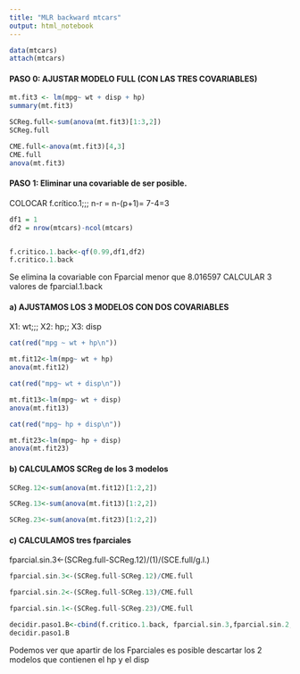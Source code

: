 ```yaml
---
title: "MLR backward mtcars"
output: html_notebook
---
```


```r
data(mtcars)
attach(mtcars)
```


#### PASO 0: AJUSTAR MODELO FULL (CON LAS TRES COVARIABLES)


```r

mt.fit3 <- lm(mpg~ wt + disp + hp)
summary(mt.fit3)
```

```r
SCReg.full<-sum(anova(mt.fit3)[1:3,2])
SCReg.full
```

```r
CME.full<-anova(mt.fit3)[4,3]
CME.full
anova(mt.fit3)
```


#### PASO 1: Eliminar una covariable de ser posible.

COLOCAR f.crítico.1;;; n-r = n-(p+1)= 7-4=3


```r

df1 = 1
df2 = nrow(mtcars)-ncol(mtcars)


f.critico.1.back<-qf(0.99,df1,df2)
f.critico.1.back  

```

Se elimina la covariable con Fparcial  menor que 8.016597
CALCULAR 3 valores de fparcial.1.back

#### a) AJUSTAMOS LOS 3 MODELOS CON DOS COVARIABLES
X1: wt;;; X2: hp;; X3: disp

```r
cat(red("mpg ~ wt + hp\n"))

mt.fit12<-lm(mpg~ wt + hp)
anova(mt.fit12)

cat(red("mpg~ wt + disp\n"))

mt.fit13<-lm(mpg~ wt + disp)
anova(mt.fit13)

cat(red("mpg~ hp + disp\n"))

mt.fit23<-lm(mpg~ hp + disp)
anova(mt.fit23)
```


#### b) CALCULAMOS SCReg de los 3 modelos

```r

SCReg.12<-sum(anova(mt.fit12)[1:2,2])

SCReg.13<-sum(anova(mt.fit13)[1:2,2])

SCReg.23<-sum(anova(mt.fit23)[1:2,2])


```


#### c) CALCULAMOS tres fparciales

fparcial.sin.3<-(SCReg.full-SCReg.12)/(1)/(SCE.full/g.l.)

```r

fparcial.sin.3<-(SCReg.full-SCReg.12)/CME.full

fparcial.sin.2<-(SCReg.full-SCReg.13)/CME.full

fparcial.sin.1<-(SCReg.full-SCReg.23)/CME.full

decidir.paso1.B<-cbind(f.critico.1.back, fparcial.sin.3,fparcial.sin.2,fparcial.sin.1 )
decidir.paso1.B

```
Podemos ver que apartir de los Fparciales es posible descartar los 2 modelos  que contienen el hp y el disp


